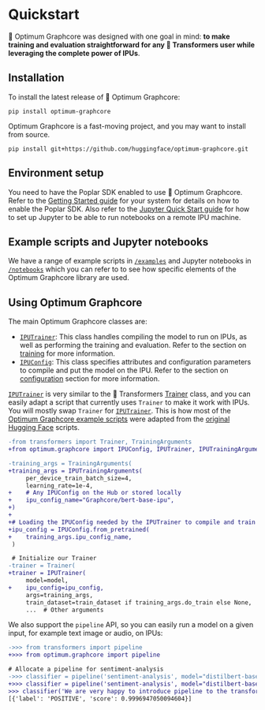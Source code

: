 <!---
Copyright 2022 The HuggingFace Team. All rights reserved.

Licensed under the Apache License, Version 2.0 (the "License");
you may not use this file except in compliance with the License.
You may obtain a copy of the License at

    http://www.apache.org/licenses/LICENSE-2.0

Unless required by applicable law or agreed to in writing, software
distributed under the License is distributed on an "AS IS" BASIS,
WITHOUT WARRANTIES OR CONDITIONS OF ANY KIND, either express or implied.
See the License for the specific language governing permissions and
limitations under the License.
-->


# Quickstart

🤗 Optimum Graphcore was designed with one goal in mind: **to make training and evaluation straightforward for any 🤗 Transformers user while leveraging the complete power of IPUs**.

## Installation

To install the latest release of 🤗 Optimum Graphcore:

```
pip install optimum-graphcore
```

Optimum Graphcore is a fast-moving project, and you may want to install from source.

```
pip install git+https://github.com/huggingface/optimum-graphcore.git
```

## Environment setup

You need to have the Poplar SDK enabled to use 🤗 Optimum Graphcore. Refer to the [Getting Started guide](https://docs.graphcore.ai/en/latest/getting-started.html#getting-started) for your system for details on how to enable the Poplar SDK. Also refer to the [Jupyter Quick Start guide](https://docs.graphcore.ai/projects/jupyter-notebook-quick-start/en/latest/index.html) for how to set up Jupyter to be able to run notebooks on a remote IPU machine.

## Example scripts and Jupyter notebooks

We have a range of example scripts in [`/examples`](https://github.com/huggingface/optimum-graphcore/tree/main/examples) and Jupyter notebooks in [`/notebooks`](https://github.com/huggingface/optimum-graphcore/tree/main/notebooks) which you can refer to to see how specific elements of the Optimum Graphcore library are used.


## Using Optimum Graphcore

The main Optimum Graphcore classes are:

- [`IPUTrainer`](https://huggingface.co/docs/optimum/graphcore/trainer#optimum.graphcore.IPUTrainer): This class handles compiling the model to run on IPUs, as well as performing the training and evaluation. Refer to the section on [training](trainer) for more information.
- [`IPUConfig`](https://huggingface.co/docs/optimum/graphcore/ipu_config#optimum.graphcore.IPUConfig): This class specifies attributes and configuration parameters to compile and put the model on the IPU. Refer to the section on [configuration](ipu_config) section for more information.


[`IPUTrainer`](https://huggingface.co/docs/optimum/graphcore/trainer#optimum.graphcore.IPUTrainer) is very similar to the 🤗 Transformers [Trainer](https://huggingface.co/docs/transformers/main_classes/trainer) class, and you can easily adapt a script that currently uses `Trainer` to make it work with IPUs. You will mostly swap `Trainer` for [`IPUTrainer`](https://huggingface.co/docs/optimum/graphcore/trainer#optimum.graphcore.IPUTrainer). This is how most of the [Optimum Graphcore example scripts](https://github.com/huggingface/optimum-graphcore/tree/main/examples) were adapted from the [original Hugging Face](https://github.com/huggingface/transformers/tree/master/examples/pytorch) scripts.

```diff
-from transformers import Trainer, TrainingArguments
+from optimum.graphcore import IPUConfig, IPUTrainer, IPUTrainingArguments

-training_args = TrainingArguments(
+training_args = IPUTrainingArguments(
     per_device_train_batch_size=4,
     learning_rate=1e-4,
+    # Any IPUConfig on the Hub or stored locally
+    ipu_config_name="Graphcore/bert-base-ipu",
+)
+
+# Loading the IPUConfig needed by the IPUTrainer to compile and train the model on IPUs
+ipu_config = IPUConfig.from_pretrained(
+    training_args.ipu_config_name,
 )

 # Initialize our Trainer
-trainer = Trainer(
+trainer = IPUTrainer(
     model=model,
+    ipu_config=ipu_config,
     args=training_args,
     train_dataset=train_dataset if training_args.do_train else None,
     ...  # Other arguments
```

We also support the `pipeline` API, so you can easily run a model on a given input, for example text image or audio, on IPUs:

```diff
->>> from transformers import pipeline
+>>> from optimum.graphcore import pipeline

# Allocate a pipeline for sentiment-analysis
->>> classifier = pipeline('sentiment-analysis', model="distilbert-base-uncased-finetuned-sst-2-english")
+>>> classifier = pipeline('sentiment-analysis', model="distilbert-base-uncased-finetuned-sst-2-english", ipu_config = "Graphcore/distilbert-base-ipu")
>>> classifier('We are very happy to introduce pipeline to the transformers repository.')
[{'label': 'POSITIVE', 'score': 0.9996947050094604}]
```

